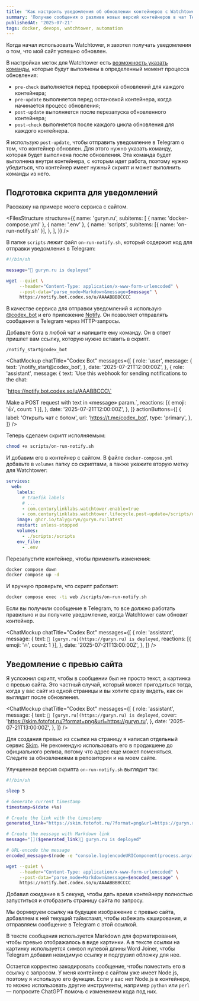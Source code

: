 ```yaml
---
title: 'Как настроить уведомления об обновлении контейнеров с Watchtower'
summary: 'Получаю сообщения о разливе новых версий контейнеров в чат Telegram'
publishedAt: '2025-07-21'
tags: docker, devops, watchtower, automation
---
```


Когда начал использовать Watchtower, я захотел получать уведомления о том, что мой сайт успешно обновлен.

В настройках меток для Watchtower есть [возможность указать команды](https://containrrr.dev/watchtower/lifecycle-hooks/), которые будут выполнены в определенный момент процесса обновления:

- `pre-check` выполняется перед проверкой обновлений для каждого контейнера;
- `pre-update` выполняется перед остановкой контейнера, когда начинается процесс обновления;
- `post-update` выполняется после перезапуска обновленного контейнера;
- `post-check` выполняется после каждого цикла обновления для каждого контейнера.

Я использую `post-update`, чтобы отправить уведомление в Telegram о том, что контейнер обновлен. Для этого нужно указать команду, которая будет выполнена после обновления. Эта команда будет выполнена внутри контейнера, с которым идет работа, поэтому нужно убедиться, что контейнер имеет нужный скрипт и может выполнить команды из него.

## Подготовка скрипта для уведомлений

Расскажу на примере моего сервиса с сайтом.

<FilesStructure
  structure={{
    name: 'guryn.ru',
    subitems: [
      { name: 'docker-compose.yml' },
      { name: '.env' },
      {
        name: 'scripts',
        subitems: [{ name: 'on-run-notify.sh' }],
      },
    ],
  }}
/>

В папке `scripts` лежит файл `on-run-notify.sh`, который содержит код для отправки уведомления в Telegram:

```bash
#!/bin/sh

message="🚀 guryn.ru is deployed"

wget --quiet \
     --header="Content-Type: application/x-www-form-urlencoded" \
     --post-data="parse_mode=Markdown&message=$message" \
     https://notify.bot.codex.so/u/AAAABBBBCCCC
```

В качестве сервиса для отправки уведомлений я использую [@codex_bot](https://t.me/codex_bot) и его приложение [Notify](https://github.com/codex-bot/notify). Он позволяет отправлять сообщения в Telegram через HTTP-запросы.

Добавьте бота в любой чат и напишите ему команду. Он в ответ пришлет вам ссылку, которую нужно вставить в скрипт.

```
/notify_start@codex_bot
```

<ChatMockup
  chatTitle="Codex Bot"
  messages={[
    {
      role: 'user',
      message: {
        text: '/notify_start@codex_bot',
      },
      date: '2025-07-21T12:00:00Z',
    },
    {
      role: 'assistant',
      message: {
        text: `Use this webhook for sending notifications to the chat:

\`https://notify.bot.codex.so/u/AAABBCCC\`

Make a POST request with text in «message» param.`,
reactions: [{ emoji: '👍', count: 1 }],
},
date: '2025-07-21T12:00:00Z',
},
]}
actionButtons={[
{
label: 'Открыть чат с ботом',
url: 'https://t.me/codex_bot',
type: 'primary',
},
]}
/>

Теперь сделаем скрипт исполняемым:

```bash
chmod +x scripts/on-run-notify.sh
```

И добавим его в контейнер с сайтом. В файле `docker-compose.yml` добавьте в `volumes` папку со скриптами, а также укажите вторую метку для Watchtower:

```yaml
services:
  web:
    labels:
      # traefik labels
      # ...
      - com.centurylinklabs.watchtower.enable=true
      - com.centurylinklabs.watchtower.lifecycle.post-update=/scripts/on-run-notify.sh
    image: ghcr.io/talyguryn/guryn.ru:latest
    restart: unless-stopped
    volumes:
      - ./scripts:/scripts
    env_file:
      - .env
```

Перезапустите контейнер, чтобы применить изменения:

```bash
docker compose down
docker compose up -d
```

И вручную проверьте, что скрипт работает:

```bash
docker compose exec -ti web /scripts/on-run-notify.sh
```

Если вы получили сообщение в Telegram, то все должно работать правильно и вы получите уведомление, когда Watchtower сам обновит контейнер.

<ChatMockup
  chatTitle="Codex Bot"
  messages={[
    {
      role: 'assistant',
      message: {
        text: `⁠🚀 [guryn.ru](https://guryn.ru) is deployed`,
        reactions: [{ emoji: '🔥', count: 1 }],
      },
      date: '2025-07-21T13:00:00Z',
    },
  ]}
/>

## Уведомление с превью сайта

Я усложнил скрипт, чтобы в сообщении был не просто текст, а картинка с превью сайта. Это частный случай, который может пригодиться тогда, когда у вас сайт из одной страницы и вы хотите сразу видеть, как он выглядит после обновления.

<ChatMockup
  chatTitle="Codex Bot"
  messages={[
    {
      role: 'assistant',
      message: {
        text: `⁠🚀 [guryn.ru](https://guryn.ru) is deployed`,
        cover: 'https://skim.fotofot.ru/?format=png&url=https://guryn.ru',
      },
      date: '2025-07-21T13:00:00Z',
    },
  ]}
/>

Для создания превью из ссылки на страницу я написал отдельный сервис [Skim](https://github.com/talyguryn/skim). Не рекомендую использовать его в продакшене до официального релиза, потому что адрес еще может поменяться. Следите за обновлениями в репозитории и на моем сайте.

Улучшенная версия скрипта `on-run-notify.sh` выглядит так:

```bash
#!/bin/sh

sleep 5

# Generate current timestamp
timestamp=$(date +%s)

# Create the link with the timestamp
generated_link="https://skim.fotofot.ru/?format=png&url=https://guryn.ru&t=$timestamp"

# Create the message with Markdown link
message="[⁠]($generated_link)🚀 guryn.ru is deployed"

# URL-encode the message
encoded_message=$(node -e "console.log(encodeURIComponent(process.argv[1]))" "$message")

wget --quiet \
     --header="Content-Type: application/x-www-form-urlencoded" \
     --post-data="parse_mode=Markdown&message=$encoded_message" \
     https://notify.bot.codex.so/u/AAAABBBBCCCC
```

Добавил ожидание в 5 секунд, чтобы дать время контейнеру полностью запуститься и отобразить страницу сайта по запросу.

Мы формируем ссылку на будущее изображение с превью сайта, добавляем к ней текущий таймстамп, чтобы избежать кэширования, и отправляем сообщение в Telegram с этой ссылкой.

В тексте сообщения используется Markdown для форматирования, чтобы превью отображалось в виде картинки. А в тексте ссылки на картинку используется символ нулевой длины Word Joiner, чтобы Telegram добавил невидимую ссылку и подгрузил обложку для нее.

Остается корректно закодировать сообщение, чтобы поместить его в ссылку с запросом. У меня контейнер с сайтом уже имеет Node.js, поэтому я использую его функции. Если у вас нет Node.js в контейнере, то можно использовать другие инструменты, например `python` или `perl` — попросите ChatGPT помочь с изменением кода под них.

